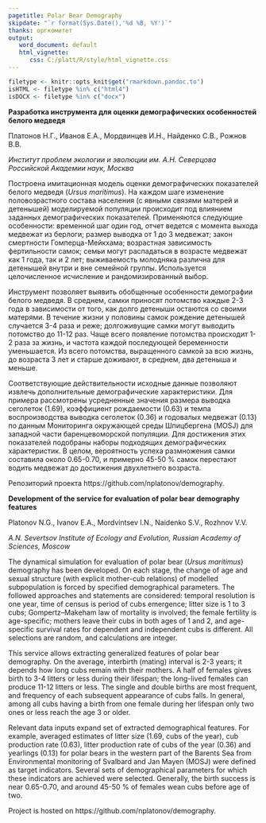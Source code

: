 ```yaml
---
pagetitle: Polar Bear Demography
skipdate: "`r format(Sys.Date(),'%d %B, %Y')`"
thanks: оргкомитет
output:
   word_document: default
   html_vignette:
      css: C:/platt/R/style/html_vignette.css
---
```


```r
filetype <- knitr::opts_knit$get("rmarkdown.pandoc.to")
isHTML <- filetype %in% c("html4")
isDOCX <- filetype %in% c("docx")
```

**Разработка инструмента для оценки демографических особенностей белого медведя**

Платонов Н.Г., Иванов Е.А., Мордвинцев И.Н., Найденко С.В., Рожнов В.В.

*Институт проблем экологии и эволюции им. А.Н. Северцова Российской Академии наук, Москва*

Построена имитационная модель оценки демографических показателей белого медведя (*Ursus maritimus*). На каждом шаге изменение половозрастного состава населения (с явными связями матерей и детенышей) моделируемой популяции происходит под влиянием заданных демографических показателей. Применяются следующие особенности: временной шаг один год, отчет ведется с момента выхода медвежат из берлоги; размер выводка от 1 до 3 медвежат; закон смертности Гомперца-Мейкхама; возрастная зависимость фертильности самок; семьи могут распадаться в возрасте медвежат как 1 года, так и 2 лет; выживаемость молодняка различна для детенышей внутри и вне семейной группы. Используется целочисленное исчисление и рандомизированный выбор.

Инструмент позволяет выявить обобщенные особенности демографии белого медведя. В среднем, самки приносят потомство каждые 2-3 года в зависимости от того, как долго детеныши остаются со своими матерями. В течение жизни у половины самок рождение детенышей случается 3-4 раза и реже; долгоживущие самки могут выводить потомство до 11-12 раз. Чаще всего появление потомства происходит 1-2 раза за жизнь, и частота каждой последующей беременности уменьшается. Из всего потомства, выращенного самкой за всю жизнь, до возраста 3 лет и старше доживают, в среднем, два детеныша и меньше.

Соответствующие действительности исходные данные позволяют извлечь дополнительные демографические характеристики. Для примера рассмотрены усредненные значения размера выводка сеголеток (1.69), коэффициент рождаемости (0.63) и темпа воспроизводства выводка сеголеток (0.36) и годовалых медвежат (0.13) по данным Мониторинга окружающей среды Шпицбергена (MOSJ) для западной части баренцевоморской популяции. Для достижения этих показателей подобраны наборы подходящих демографических характеристик. В целом, вероятность успеха размножения самки составила около 0.65-0.70, и примерно 45-50 % самок перестают водить медвежат до достижения двухлетнего возраста.

Репозиторий проекта https://github.com/nplatonov/demography.

**Development of the service for evaluation of polar bear demography features**

Platonov N.G., Ivanov E.A., Mordvintsev I.N., Naidenko S.V., Rozhnov V.V.

*A.N. Severtsov Institute of Ecology and Evolution, Russian Academy of Sciences, Moscow*

The dynamical simulation for evaluation of polar bear (*Ursus maritimus*) demography has been developed. On each stage, the change of age and sexual structure (with explicit mother-cub relations) of modelled subpopulation is forced by specified demographical parameters. The followed approaches and statements are considered: temporal resolution is one year, time of census is period of cubs emergence; litter size is 1 to 3 cubs; Gompertz–Makeham law of mortality is involved; the female fertility is age-specific; mothers leave their cubs in both ages of 1 and 2, and age-specific survival rates for dependent and independent cubs is different. All selections are random, and calculations are integer.

This service allows extracting generalized features of polar bear demography. On the average, interbirth (mating) interval is 2-3 years; it depends how long cubs remain with their mothers. A half of females gives birth to 3-4 litters or less during their lifespan; the long-lived females can produce 11-12 litters or less. The single and double births are most frequent, and frequency of each subsequent appearance of cubs falls. In general, among all cubs having a birth from one female during her lifespan only two ones or less reach the age 3 or older.

Relevant data inputs expand set of extracted demographical features. For example, averaged estimates of litter size (1.69, cubs of the year), cub production rate (0.63), litter production rate of cubs of the year (0.36) and yearlings (0.13) for polar bears in the western part of the Barents Sea from Environmental monitoring of Svalbard and Jan Mayen (MOSJ) were defined as target indicators. Several sets of demographical parameters for which these indicators are achieved were selected. Generally, the birth success is near 0.65-0.70, and around 45-50 % of females wean cubs before age of two.

Project is hosted on https://github.com/nplatonov/demography.

